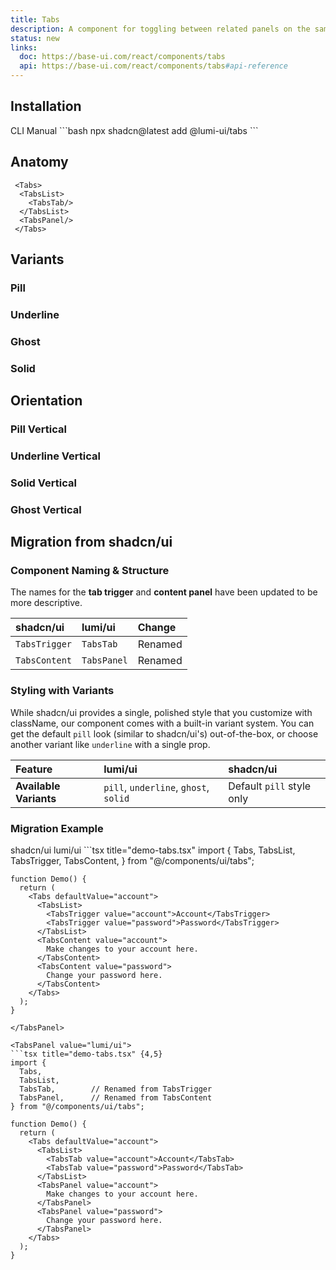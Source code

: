 ```yaml
---
title: Tabs
description: A component for toggling between related panels on the same page.
status: new
links:
  doc: https://base-ui.com/react/components/tabs
  api: https://base-ui.com/react/components/tabs#api-reference
---
```


<ComponentPreview name="tabs-demo" />

## Installation

<CodeTabs>
  <TabsList>
    <TabsTab value="cli">CLI</TabsTab>
    <TabsTab value="manual">Manual</TabsTab>
  </TabsList>

  <TabsPanel value="cli">
    ```bash
    npx shadcn@latest add @lumi-ui/tabs
    ```
  </TabsPanel>

  <TabsPanel value="manual">
    <Steps>
      <Step title="Copy and paste the following code into your project.">
        <ComponentSourceCode name="tabs" title="tabs.tsx" collapsible/>
      </Step>
    </Steps>
  </TabsPanel>
</CodeTabs>


## Anatomy

```tsx
 <Tabs>
  <TabsList>
    <TabsTab/>
  </TabsList>
  <TabsPanel/>
 </Tabs>
```

## Variants

### Pill
<ComponentPreview name="tabs-demo" />

### Underline
<ComponentPreview name="tabs-underline" />

### Ghost
<ComponentPreview name="tabs-ghost" />

### Solid
<ComponentPreview name="tabs-solid" />


## Orientation

### Pill Vertical
<ComponentPreview name="tabs-demo-vertical" />

### Underline Vertical
<ComponentPreview name="tabs-underline-vertical" />

### Solid Vertical
<ComponentPreview name="tabs-solid-vertical" />

### Ghost Vertical
<ComponentPreview name="tabs-ghost-vertical" />


## Migration from shadcn/ui

### Component Naming & Structure

The names for the **tab trigger** and **content panel** have been updated to be more descriptive.

| shadcn/ui | lumi/ui | Change
| :--- | :--- | :--- |
| `TabsTrigger`  | `TabsTab` | Renamed
| `TabsContent`  | `TabsPanel` | Renamed

### Styling with Variants

While shadcn/ui provides a single, polished style that you customize with className, our component comes with a built-in variant system. You can get the default `pill` look (similar to shadcn/ui's) out-of-the-box, or choose another variant like `underline` with a single prop.


| Feature | lumi/ui | shadcn/ui
| :--- | :--- | :--- |
| **Available Variants**  | `pill`, `underline`, `ghost`, `solid` | Default `pill` style only


### Migration Example

<Tabs defaultValue="shadcn/ui">
  <TabsList>
    <TabsTab value="shadcn/ui">shadcn/ui</TabsTab>
    <TabsTab value="lumi/ui">lumi/ui</TabsTab>
  </TabsList>

  <TabsPanel value="shadcn/ui">
    ```tsx title="demo-tabs.tsx"
    import {
      Tabs,
      TabsList,
      TabsTrigger,
      TabsContent,
    } from "@/components/ui/tabs";

    function Demo() {
      return (
        <Tabs defaultValue="account">
          <TabsList>
            <TabsTrigger value="account">Account</TabsTrigger>
            <TabsTrigger value="password">Password</TabsTrigger>
          </TabsList>
          <TabsContent value="account">
            Make changes to your account here.
          </TabsContent>
          <TabsContent value="password">
            Change your password here.
          </TabsContent>
        </Tabs>
      );
    }
  ```
  </TabsPanel>

  <TabsPanel value="lumi/ui">
  ```tsx title="demo-tabs.tsx" {4,5}
  import {
    Tabs,
    TabsList,
    TabsTab,        // Renamed from TabsTrigger
    TabsPanel,      // Renamed from TabsContent
  } from "@/components/ui/tabs";

  function Demo() {
    return (
      <Tabs defaultValue="account">
        <TabsList>
          <TabsTab value="account">Account</TabsTab>
          <TabsTab value="password">Password</TabsTab>
        </TabsList>
        <TabsPanel value="account">
          Make changes to your account here.
        </TabsPanel>
        <TabsPanel value="password">
          Change your password here.
        </TabsPanel>
      </Tabs>
    );
  }
  ```
  </TabsPanel>
</Tabs>
